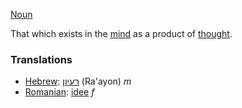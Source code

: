 [[Noun]]

That which exists in the [[mind]] as a product of [[thought]].

===Translations===
*[[Hebrew]]: [[רעיון]] (Ra'ayon) ''m''
*[[Romanian]]: [[idee]] ''f''